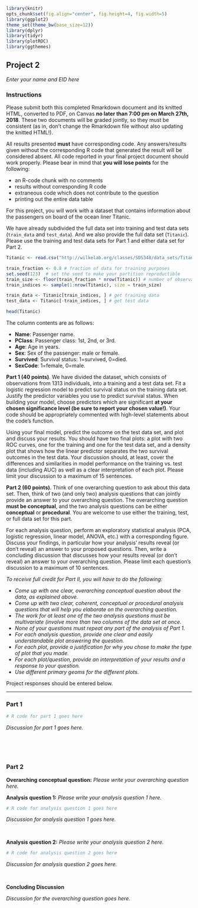```r
library(knitr)
opts_chunk$set(fig.align="center", fig.height=4, fig.width=5)
library(ggplot2)
theme_set(theme_bw(base_size=12))
library(dplyr)
library(tidyr)
library(plotROC)
library(ggthemes)
```
## Project 2 
*Enter your name and EID here*

### Instructions

Please submit both this completed Rmarkdown document and its knitted HTML, converted to PDF, on Canvas **no later than 7:00 pm on March 27th, 2018**. These two documents will be graded jointly, so they must be consistent (as in, don't change the Rmarkdown file without also updating the knitted HTML!).

All results presented **must** have corresponding code. Any answers/results given without the corresponding R code that generated the result will be considered absent. All code reported in your final project document should work properly. Please bear in mind that **you will lose points** for the following:

+ an R-code chunk with no comments
+ results without corresponding R code
+ extraneous code which does not contribute to the question
+ printing out the entire data table

For this project, you will work with a dataset that contains information about the passengers on board of the ocean liner Titanic. 

We have already subdivided the full data set into training and test data sets (`train_data` and `test_data`). And we also provide the full data set (`Titanic`). Please use the training and test data sets for Part 1 and either data set for Part 2. 

```r
Titanic <- read.csv("http://wilkelab.org/classes/SDS348/data_sets/Titanic.csv")

train_fraction <- 0.8 # fraction of data for training purposes
set.seed(123)  # set the seed to make your partition reproductible
train_size <- floor(train_fraction * nrow(Titanic)) # number of observations in training set
train_indices <- sample(1:nrow(Titanic), size = train_size)

train_data <- Titanic[train_indices, ] # get training data
test_data <- Titanic[-train_indices, ] # get test data

head(Titanic)
```

The column contents are as follows:

+ **Name**: Passenger name.
+ **PClass**: Passenger class: 1st, 2nd, or 3rd.
+ **Age**: Age in years.
+ **Sex**: Sex of the passenger: male or female.
+ **Survived**: Survival status: 1=survived, 0=died.
+ **SexCode**: 1=female, 0=male.

**Part 1 (40 points)**. We have divided the dataset, which consists of observations from 1313 individuals, into a training and a test data set. Fit a logistic regression model to predict survival status on the training data set. Justify the predictor variables you use to predict survival status. When building your model, choose predictors which are significant **at your chosen significance level (be sure to report your chosen value!)**. Your code should be appropriately commented with high-level statements about the code's function.

Using your final model, predict the outcome on the test data set, and plot and discuss your results. You should have two final plots: a plot with two ROC curves, one for the training and one for the test data set, and a density plot that shows how the linear predictor separates the two survival outcomes in the test data. Your discussion should, at least, cover the differences and similarities in model performance on the training vs. test data (including AUC) as well as a clear interpretation of each plot. Please limit your discussion to a maximum of 15 sentences.

**Part 2 (60 points)**. Think of one overarching question to ask about this data set. Then, think of two (and only two) analysis questions that can jointly provide an answer to your overarching question. The overarching question **must be conceptual**, and the two analysis questions can be either **conceptual** or **procedural**. You are welcome to use either the training, test, or full data set for this part.

For each analysis question, perform an exploratory statistical analysis (PCA, logistic regression, linear model, ANOVA, etc.) with a corresponding figure. Discuss your findings, in particular how your analysis' results reveal (or don't reveal) an answer to your proposed questions. Then, write a concluding discussion that discusses how your results reveal (or don't reveal) an answer to your overarching question. Please limit each question's discussion to a maximum of 10 sentences.

*To receive full credit for Part II, you will have to do the following:*

  - *Come up with one clear, overarching conceptual question about the data, as explained above.*
  - *Come up with two clear, coherent, conceptual or procedural analysis questions that will help you elaborate on the overarching question.*
  - *The work for at least one of the two analysis questions must be multivariate (involve more than two columns of the data set at once.*
  - *None of your questions must repeat any part of the analysis of Part 1.*
  - *For each analysis question, provide one clear and easily understandable plot answering the question.*
  - *For each plot, provide a justification for why you chose to make the type of plot that you made.*
  - *For each plot/question, provide an interpretation of your results and a response to your question.*
  - *Use different primary geoms for the different plots.*

Project responses should be entered below.

***  

### Part 1

```r
# R code for part 1 goes here
```
*Discussion for part 1 goes here.*

<br><br><br>

### Part 2

**Overarching conceptual question:** *Please write your overarching question here.*

**Analysis question 1:** *Please write your analysis question 1 here.*

```r
# R code for analysis question 1 goes here
```
*Discussion for analysis question 1 goes here.*


<br> 

**Analysis question 2:** *Please write your analysis question 2 here.*

```r
# R code for analysis question 2 goes here
```
*Discussion for analysis question 2 goes here.*

<br> 

**Concluding Discussion**

*Discussion for the overarching question goes here.*


